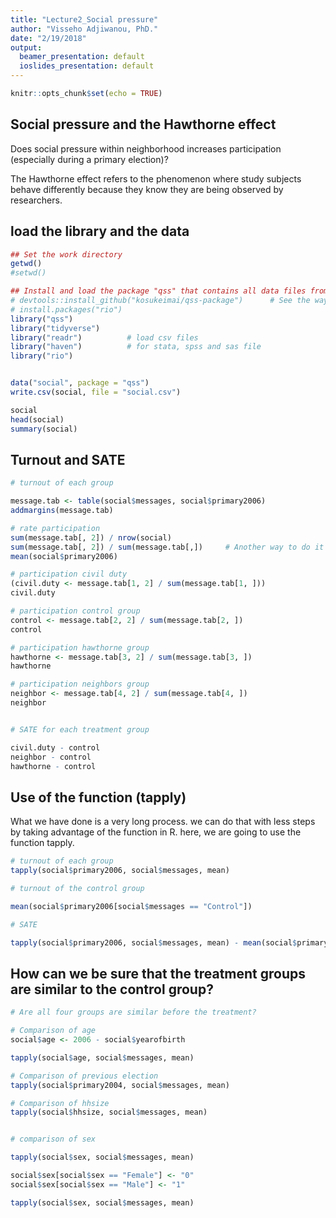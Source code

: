 ```yaml
---
title: "Lecture2_Social pressure"
author: "Visseho Adjiwanou, PhD."
date: "2/19/2018"
output:
  beamer_presentation: default
  ioslides_presentation: default
---
```


```r
knitr::opts_chunk$set(echo = TRUE)
```

## Social pressure and the Hawthorne effect

Does social pressure within neighborhood increases participation (especially during a primary election)?

The Hawthorne effect refers to the phenomenon where study subjects behave differently because they know they are being observed by researchers.

## load the library and the data

```r

## Set the work directory
getwd()
#setwd()

## Install and load the package "qss" that contains all data files from the book QSS - Imai Kosuke
# devtools::install_github("kosukeimai/qss-package")      # See the way the package is installed
# install.packages("rio")
library("qss")
library("tidyverse")
library("readr")          # load csv files
library("haven")          # for stata, spss and sas file
library("rio")


data("social", package = "qss")
write.csv(social, file = "social.csv")

social
head(social)
summary(social)

```

## Turnout and SATE

```r
# turnout of each group

message.tab <- table(social$messages, social$primary2006)
addmargins(message.tab)

# rate participation
sum(message.tab[, 2]) / nrow(social)
sum(message.tab[, 2]) / sum(message.tab[,])     # Another way to do it
mean(social$primary2006)

# participation civil duty
(civil.duty <- message.tab[1, 2] / sum(message.tab[1, ]))
civil.duty

# participation control group
control <- message.tab[2, 2] / sum(message.tab[2, ])
control

# participation hawthorne group
hawthorne <- message.tab[3, 2] / sum(message.tab[3, ])
hawthorne

# participation neighbors group
neighbor <- message.tab[4, 2] / sum(message.tab[4, ])
neighbor


# SATE for each treatment group

civil.duty - control
neighbor - control
hawthorne - control

```


## Use of the function    (tapply)

What we have done is a very long process. we can do that with less steps by taking advantage of the function in R. here, we are going to use the function tapply.

```r

# turnout of each group
tapply(social$primary2006, social$messages, mean)

# turnout of the control group

mean(social$primary2006[social$messages == "Control"])

# SATE

tapply(social$primary2006, social$messages, mean) - mean(social$primary2006[social$messages == "Control"])

```


## How can we be sure that the treatment groups are similar to the control group?


```r

# Are all four groups are similar before the treatment?

# Comparison of age 
social$age <- 2006 - social$yearofbirth

tapply(social$age, social$messages, mean)

# Comparison of previous election
tapply(social$primary2004, social$messages, mean)

# Comparison of hhsize
tapply(social$hhsize, social$messages, mean)


# comparison of sex

tapply(social$sex, social$messages, mean)

social$sex[social$sex == "Female"] <- "0"
social$sex[social$sex == "Male"] <- "1"

tapply(social$sex, social$messages, mean)

```




